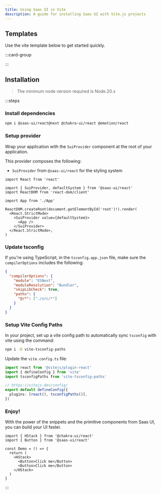 ```yaml
---
title: Using Saas UI in Vite
description: A guide for installing Saas UI with Vite.js projects
---
```


## Templates

Use the vite template below to get started quickly.

:::card-group

<ResourceCard
  type="github"
  title="Vite template"
  url="https://github.com/chakra-ui/chakra-vite-template"
/>

:::

## Installation

> The minimum node version required is Node.20.x

:::steps

### Install dependencies

```bash
npm i @saas-ui/react@next @chakra-ui/react @emotion/react
```

### Setup provider

Wrap your application with the `SuiProvider` component at the root of your
application.

This provider composes the following:

- `SuiProvider` from `@saas-ui/react` for the styling system

```tsx title="src/main.tsx" {1,8,10}
import React from 'react'

import { SuiProvider, defaultSystem } from '@saas-ui/react'
import ReactDOM from 'react-dom/client'

import App from './App'

ReactDOM.createRoot(document.getElementById('root')!).render(
  <React.StrictMode>
    <SuiProvider value={defaultSystem}>
      <App />
    </SuiProvider>
  </React.StrictMode>,
)
```

### Update tsconfig

If you're using TypeScript, in the `tsconfig.app.json` file, make sure the
`compilerOptions` includes the following:

```json title="tsconfig.json"
{
  "compilerOptions": {
    "module": "ESNext",
    "moduleResolution": "Bundler",
    "skipLibCheck": true,
    "paths": {
      "@/*": ["./src/*"]
    }
  }
}
```

### Setup Vite Config Paths

In your project, set up a vite config path to automatically sync `tsconfig` with
vite using the command:

```bash
npm i -D vite-tsconfig-paths
```

Update the `vite.config.ts` file:

```ts {3} /tsconfigPaths()/
import react from '@vitejs/plugin-react'
import { defineConfig } from 'vite'
import tsconfigPaths from 'vite-tsconfig-paths'

// https://vitejs.dev/config/
export default defineConfig({
  plugins: [react(), tsconfigPaths()],
})
```

### Enjoy!

With the power of the snippets and the primitive components from Saas UI, you
can build your UI faster.

```tsx
import { HStack } from '@chakra-ui/react'
import { Button } from '@saas-ui/react'

const Demo = () => {
  return (
    <HStack>
      <Button>Click me</Button>
      <Button>Click me</Button>
    </HStack>
  )
}
```

:::

